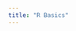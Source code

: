 ```yaml
---
title: "R Basics"
---
```


<!-- To do:
•	Annotation
•	Basic mathematic operators
o	Addition, substraction, multiplication, division, and modulus/remainder
•	Functions
•	Basic functions
o	Sum, mean, median, summary, quintiles, min, max, table
•	Storing values in objects
o	Single value
	What operator to use: <- or =
o	Vector (& what is a vector)
o	List
o	Matrices
	Transforming to matrices
o	Dataframes
	Dimensions: nrow, ncol
	Setting column names
	Transforming to data frames
	Transforming matrices to data frames
•	Finding source code of a function
•	Methods() of functions
•	Global environment
o	Get & assign -->

